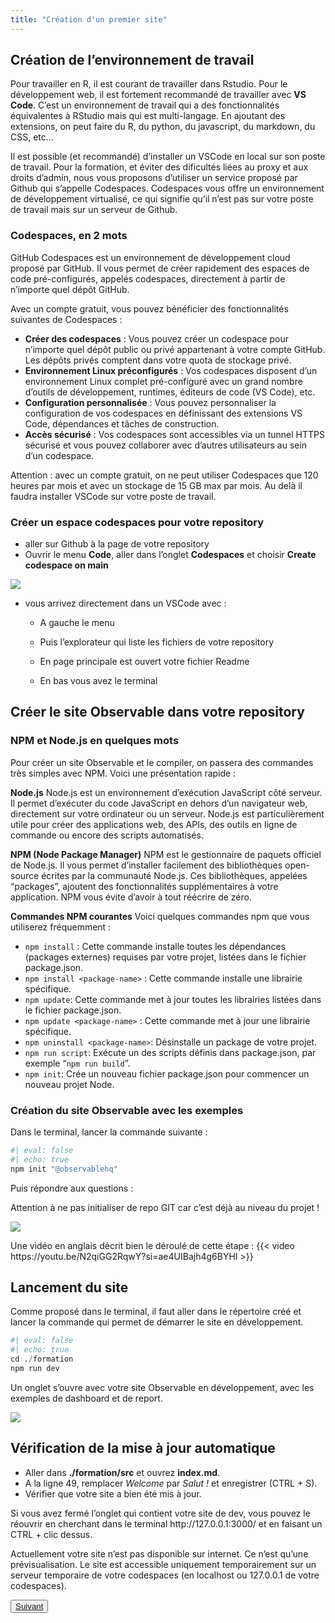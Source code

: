 ```yaml
---
title: "Création d'un premier site"
---
```


## Création de l'environnement de travail

Pour travailler en R, il est courant de travailler dans Rstudio. Pour le développement web, il est fortement recommandé de travailler avec **VS Code**. C'est un environnement de travail qui a des fonctionnalités équivalentes à RStudio mais qui est multi-langage. En ajoutant des extensions, on peut faire du R, du python, du javascript, du markdown, du CSS, etc...

Il est possible (et recommandé) d'installer un VSCode en local sur son poste de travail. Pour la formation, et éviter des dificultés liées au proxy et aux droits d'admin, nous vous proposons d'utiliser un service proposé par Github qui s'appelle Codespaces. Codespaces vous offre un environnement de développement virtualisé, ce qui signifie qu'il n'est pas sur votre poste de travail mais sur un serveur de Github.

### Codespaces, en 2 mots

GitHub Codespaces est un environnement de développement cloud proposé par GitHub. Il vous permet de créer rapidement des espaces de code pré-configurés, appelés codespaces, directement à partir de n'importe quel dépôt GitHub.

Avec un compte gratuit, vous pouvez bénéficier des fonctionnalités suivantes de Codespaces :

-   **Créer des codespaces** : Vous pouvez créer un codespace pour n'importe quel dépôt public ou privé appartenant à votre compte GitHub. Les dépôts privés comptent dans votre quota de stockage privé.\
-   **Environnement Linux préconfigurés** : Vos codespaces disposent d'un environnement Linux complet pré-configuré avec un grand nombre d'outils de développement, runtimes, éditeurs de code (VS Code), etc.\
-   **Configuration personnalisée** : Vous pouvez personnaliser la configuration de vos codespaces en définissant des extensions VS Code, dépendances et tâches de construction.\
-   **Accès sécurisé** : Vos codespaces sont accessibles via un tunnel HTTPS sécurisé et vous pouvez collaborer avec d'autres utilisateurs au sein d'un codespace.

::: callout-warning
Attention : avec un compte gratuit, on ne peut utiliser Codespaces que 120 heures par mois et avec un stockage de 15 GB max par mois. Au delà il faudra installer VSCode sur votre poste de travail.
:::

### Créer un espace codespaces pour votre repository

-   aller sur Github à la page de votre repository
-   Ouvrir le menu **Code**, aller dans l'onglet **Codespaces** et choisir **Create codespace on main**

![](img/create_codespace.png)

-   vous arrivez directement dans un VSCode avec :
    -   A gauche le menu

    -   Puis l'explorateur qui liste les fichiers de votre repository\

    -   En page principale est ouvert votre fichier Readme

    -   En bas vous avez le terminal

## Créer le site Observable dans votre repository

### NPM et Node.js en quelques mots

Pour créer un site Observable et le compiler, on passera des commandes très simples avec NPM. Voici une présentation rapide :

**Node.js** Node.js est un environnement d'exécution JavaScript côté serveur. Il permet d'exécuter du code JavaScript en dehors d'un navigateur web, directement sur votre ordinateur ou un serveur. Node.js est particulièrement utile pour créer des applications web, des APIs, des outils en ligne de commande ou encore des scripts automatisés.

**NPM (Node Package Manager)** NPM est le gestionnaire de paquets officiel de Node.js. Il vous permet d'installer facilement des bibliothèques open-source écrites par la communauté Node.js. Ces bibliothèques, appelées "packages", ajoutent des fonctionnalités supplémentaires à votre application. NPM vous évite d'avoir à tout réécrire de zéro.

**Commandes NPM courantes** Voici quelques commandes npm que vous utiliserez fréquemment :

-   `npm install` : Cette commande installe toutes les dépendances (packages externes) requises par votre projet, listées dans le fichier package.json.
-   `npm install <package-name>` : Cette commande installe une librairie spécifique.\
-   `npm update`: Cette commande met à jour toutes les librairies listées dans le fichier package.json.
-   `npm update <package-name>` : Cette commande met à jour une librairie spécifique.\
-   `npm uninstall <package-name>`: Désinstalle un package de votre projet.\
-   `npm run script`: Exécute un des scripts définis dans package.json, par exemple "`npm run build`".\
-   `npm init`: Crée un nouveau fichier package.json pour commencer un nouveau projet Node.

### Création du site Observable avec les exemples

Dans le terminal, lancer la commande suivante :

```r
#| eval: false
#| echo: true
npm init "@observablehq"
```

Puis répondre aux questions :

:::callout-warning
Attention à ne pas initialiser de repo GIT car c'est déjà au niveau du projet !
:::


![](img/init_observable.png)

Une vidéo en anglais décrit bien le déroulé de cette étape : 
{{< video https://youtu.be/N2qiGG2RqwY?si=ae4UIBajh4g6BYHI >}}


## Lancement du site

Comme proposé dans le terminal, il faut aller dans le répertoire créé et lancer la commande qui permet de démarrer le site en développement.

```r
#| eval: false
#| echo: true
cd ./formation
npm run dev    
```

Un onglet s'ouvre avec votre site Observable en développement, avec les exemples de dashboard et de report.


![](img/bravo.gif)

## Vérification de la mise à jour automatique

-   Aller dans **./formation/src** et ouvrez **index.md**.    
-   A la ligne 49, remplacer *Welcome* par *Salut !* et enregistrer (CTRL + S).   
-   Vérifier que votre site a bien été mis à jour.

:::callout-tip
Si vous avez fermé l'onglet qui contient votre site de dev, vous pouvez le réouvrir en cherchant dans le terminal http://127.0.0.1:3000/ et en faisant un  CTRL + clic dessus.
:::

::: callout-warning
Actuellement votre site n'est pas disponible sur internet. Ce n'est qu'une prévisualisation. Le site est accessible uniquement temporairement sur un serveur temporaire de votre codespaces (en localhost ou 127.0.0.1 de votre codespaces).
:::

<button type="button" class="btn btn-primary btn-lg">
  <a href="maj_projet.qmd">Suivant</a>
</button>


